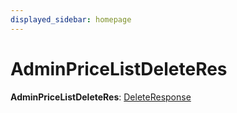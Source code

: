 ```yaml
---
displayed_sidebar: homepage
---
```



# AdminPriceListDeleteRes

 **AdminPriceListDeleteRes**: [DeleteResponse](../interfaces/medusa.DeleteResponse.mdx)
